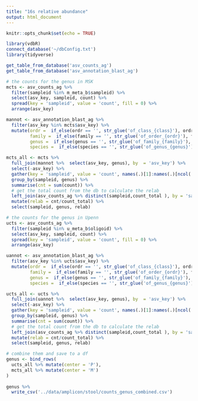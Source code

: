 ```yaml
---
title: "16s relative abundance"
output: html_document
---
```


```r
knitr::opts_chunk$set(echo = TRUE)
```

```r
library(vdbR)
connect_database('~/dbConfig.txt')
library(tidyverse)
```

```r
get_table_from_database('asv_counts_ag')
get_table_from_database('asv_annotation_blast_ag')
```

```r
# the counts for the genus in MSK
mcts <- asv_counts_ag %>% 
  filter(sampleid %in% m_meta_b$sampleid) %>% 
  select(asv_key, sampleid, count) %>% 
  spread(key = 'sampleid', value = 'count', fill = 0) %>% 
  arrange(asv_key) 

mannot <- asv_annotation_blast_ag %>% 
  filter(asv_key %in% mcts$asv_key) %>% 
  mutate(ordr =  if_else(ordr == '', str_glue('of_class_{class}'), ordr),
         family =  if_else(family == '', str_glue('of_order_{ordr}'), family),
         genus =  if_else(genus == '', str_glue('of_family_{family}'), genus),
         species =  if_else(species == '', str_glue('of_genus_{genus}'), species)) 

mcts_all <- mcts %>% 
  full_join(mannot %>%  select(asv_key, genus), by  = 'asv_key') %>% 
  select(-asv_key) %>% 
  gather(key = 'sampleid', value = 'count', names(.)[1]:names(.)[ncol(.) - 1]) %>% 
  group_by(sampleid, genus) %>% 
  summarise(cnt = sum(count)) %>% 
  # get the total count from the db to calculate the relab
  left_join(asv_counts_ag %>% distinct(sampleid,count_total ), by = 'sampleid') %>% 
  mutate(relab = cnt/count_total) %>% 
  select(sampleid, genus, relab) 
```
```r
# the counts for the genus in Upenn
ucts <- asv_counts_ag %>% 
  filter(sampleid %in% u_meta_b$oligoid) %>% 
  select(asv_key, sampleid, count) %>% 
  spread(key = 'sampleid', value = 'count', fill = 0) %>% 
  arrange(asv_key) 

uannot <- asv_annotation_blast_ag %>% 
  filter(asv_key %in% ucts$asv_key) %>% 
  mutate(ordr =  if_else(ordr == '', str_glue('of_class_{class}'), ordr),
         family =  if_else(family == '', str_glue('of_order_{ordr}'), family),
         genus =  if_else(genus == '', str_glue('of_family_{family}'), genus),
         species =  if_else(species == '', str_glue('of_genus_{genus}'), species)) 

ucts_all <- ucts %>% 
  full_join(uannot %>%  select(asv_key, genus), by  = 'asv_key') %>% 
  select(-asv_key) %>% 
  gather(key = 'sampleid', value = 'count', names(.)[1]:names(.)[ncol(.) - 1]) %>% 
  group_by(sampleid, genus) %>% 
  summarise(cnt = sum(count)) %>% 
  # get the total count from the db to calculate the relab
  left_join(asv_counts_ag %>% distinct(sampleid,count_total ), by = 'sampleid') %>% 
  mutate(relab = cnt/count_total) %>% 
  select(sampleid, genus, relab) 
```
```r
# combine them and save to a df
genus <- bind_rows(
  ucts_all %>% mutate(center = 'P'),
  mcts_all %>% mutate(center = 'M')
)
 
genus %>% 
  write_csv('../data/amplicon/stool/counts_genus_combined.csv')
```

